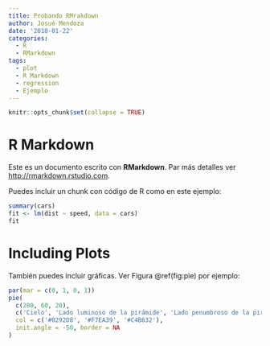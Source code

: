 ```yaml
---
title: Probando RMrakdown
author: Josué Mendoza
date: '2018-01-22'
categories:
  - R
  - RMarkdown
tags:
  - plot
  - R Markdown
  - regression
  - Ejemplo
---
```


```r
knitr::opts_chunk$set(collapse = TRUE)
```

# R Markdown

Este es un documento escrito con **RMarkdown**. Par más detalles ver <http://rmarkdown.rstudio.com>.

Puedes incluir un chunk con código de R como en este ejemplo:

```r
summary(cars)
fit <- lm(dist ~ speed, data = cars)
fit
```

# Including Plots

También puedes incluir gráficas. Ver Figura \@ref(fig:pie) por ejemplo:

```r
par(mar = c(0, 1, 0, 1))
pie(
  c(280, 60, 20),
  c('Cielo', 'Lado luminoso de la pirámide', 'Lado penumbroso de la pirámide'),
  col = c('#0292D8', '#F7EA39', '#C4B632'),
  init.angle = -50, border = NA
)
```
